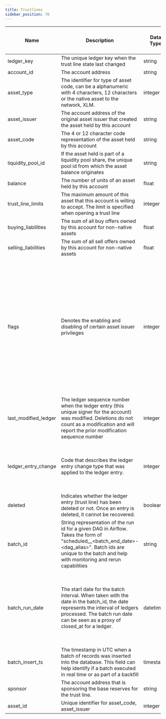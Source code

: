 ```yaml
---
title: Trustlines
sidebar_position: 70
---
```


| Name                 | Description                                                                                                                                                                                                            | Data Type | Domain Values                                                                                                                                                                                                                                                                                                                                                                                       | Primary Key? | Natural Key? | Partition or Cluster Field? | Required? | Notes                                                                                                                                                   |
| -------------------- | ---------------------------------------------------------------------------------------------------------------------------------------------------------------------------------------------------------------------- | --------- | --------------------------------------------------------------------------------------------------------------------------------------------------------------------------------------------------------------------------------------------------------------------------------------------------------------------------------------------------------------------------------------------------- | ------------ | ------------ | --------------------------- | --------- | ------------------------------------------------------------------------------------------------------------------------------------------------------- |
| ledger_key           | The unique ledger key when the trust line state last changed                                                                                                                                                           | string    |                                                                                                                                                                                                                                                                                                                                                                                                     |              |              |                             | Yes       |                                                                                                                                                         |
| account_id           | The account address                                                                                                                                                                                                    | string    |                                                                                                                                                                                                                                                                                                                                                                                                     |              | Yes          | cluster                     | Yes       |                                                                                                                                                         |
| asset_type           | The identifier for type of asset code, can be a alphanumeric with 4 characters, 12 characters or the native asset to the network, XLM.                                                                                 | integer   | credit_alphanum4 credit_alphanum12 native                                                                                                                                                                                                                                                                                                                                                           |              | Yes          |                             | Yes       |                                                                                                                                                         |
| asset_issuer         | The account address of the original asset issuer that created the asset held by this account                                                                                                                           | string    |                                                                                                                                                                                                                                                                                                                                                                                                     |              | Yes          |                             | No        |                                                                                                                                                         |
| asset_code           | The 4 or 12 character code representation of the asset held by this account                                                                                                                                            | string    |                                                                                                                                                                                                                                                                                                                                                                                                     |              | Yes          |                             | No        |                                                                                                                                                         |
| liquidity_pool_id    | If the asset held is part of a liquidity pool share, the unique pool id from which the asset balance originates                                                                                                        | string    |                                                                                                                                                                                                                                                                                                                                                                                                     |              | Yes          | cluster                     | No        |                                                                                                                                                         |
| balance              | The number of units of an asset held by this account                                                                                                                                                                   | float     |                                                                                                                                                                                                                                                                                                                                                                                                     |              |              |                             | Yes       |                                                                                                                                                         |
| trust_line_limits    | The maximum amount of this asset that this account is willing to accept. The limit is specified when opening a trust line                                                                                              | integer   |                                                                                                                                                                                                                                                                                                                                                                                                     |              |              |                             | Yes       |                                                                                                                                                         |
| buying_liabilities   | The sum of all buy offers owned by this account for non-native assets                                                                                                                                                  | float     |                                                                                                                                                                                                                                                                                                                                                                                                     |              |              |                             | Yes       |                                                                                                                                                         |
| selling_liabilities  | The sum of all sell offers owned by this account for non-native assets                                                                                                                                                 | float     |                                                                                                                                                                                                                                                                                                                                                                                                     |              |              |                             | Yes       |                                                                                                                                                         |
| flags                | Denotes the enabling and disabling of certain asset issuer privileges                                                                                                                                                  | integer   | 0 - None, Default 1 - Authorized (issuer has authorized account to perform transaction with its credit) 2 - Authorized to Maintain Liabilities (issuer has authorized account to maintain and reduce liabilities for its credit) 4 - Clawback Enabled (issuer has specified that it may clawback its credit, including claimable balances) |              |              |                             | Yes       | Flags are set on the issuer accounts for an asset. When user accounts trust an asset, the flags applied to the asset originate from this account        |
| last_modified_ledger | The ledger sequence number when the ledger entry (this unique signer for the account) was modified. Deletions do not count as a modification and will report the prior modification sequence number | integer   |                                                                                                                                                                                                                                                                                                                                                                                                     |              | Yes          | cluster                     | Yes       |                                                                                                                                                         |
| ledger_entry_change  | Code that describes the ledger entry change type that was applied to the ledger entry.                                                                                                                                 | integer   | 0 - Ledger Entry Created 1 - Ledger Entry Updated 2 - Ledger Entry Deleted 3 - Ledger Entry State (value of the entry)                                                                                                                                                                                                                                                           |              | Yes          |                             | Yes       | Valid entry change types are 0, 1, and 2 for ledger entries of type \`trust_lines\`.                                                                    |
| deleted              | Indicates whether the ledger entry (trust line) has been deleted or not. Once an entry is deleted, it cannot be recovered.                                                                          | boolean   |                                                                                                                                                                                                                                                                                                                                                                                                     |              |              |                             | Yes       |                                                                                                                                                         |
| batch_id             | String representation of the run id for a given DAG in Airflow. Takes the form of "scheduled\_\_\<batch_end_date>-\<dag_alias>". Batch ids are unique to the batch and help with monitoring and rerun capabilities     | string    |                                                                                                                                                                                                                                                                                                                                                                                                     |              |              |                             | Yes       |                                                                                                                                                         |
| batch_run_date       | The start date for the batch interval. When taken with the date in the batch_id, the date represents the interval of ledgers processed. The batch run date can be seen as a proxy of closed_at for a ledger.           | datetime  |                                                                                                                                                                                                                                                                                                                                                                                                     |              |              | MONTH partition             | Yes       | The table is partitioned on batch_run_date. It is recommended to always include the batch_run_date in the filter if possible to help reduce query cost. |
| batch_insert_ts      | The timestamp in UTC when a batch of records was inserted into the database. This field can help identify if a batch executed in real time or as part of a backfill                                                    | timestamp |                                                                                                                                                                                                                                                                                                                                                                                                     |              |              |                             | Yes       |                                                                                                                                                         |
| sponsor              | The account address that is sponsoring the base reserves for the trust line.                                                                                                                                           | string    |                                                                                                                                                                                                                                                                                                                                                                                                     |              |              |                             | No        |                                                                                                                                                         |
| asset_id             | Unique identifier for asset_code, asset_issuer                                                                                                                                                                         | integer   |                                                                                                                                                                                                                                                                                                                                                                                                     |              |              |                             | No        |                                                                                                                                                         |
